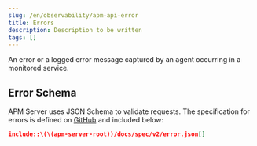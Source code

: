 ```yaml
---
slug: /en/observability/apm-api-error
title: Errors
description: Description to be written
tags: []
---
```


<div id="apm-api-error"></div>

An error or a logged error message captured by an agent occurring in a monitored service.

<div id="apm-api-error-schema"></div>

## Error Schema

APM Server uses JSON Schema to validate requests. The specification for errors is defined on
[GitHub](https://github.com/elastic/apm-server/blob/((minor-version))/docs/spec/v2/error.json) and included below:

```json
include::\(\(apm-server-root))/docs/spec/v2/error.json[]
```

